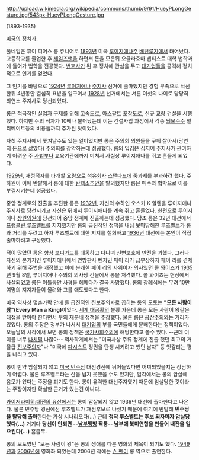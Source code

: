 http://upload.wikimedia.org/wikipedia/commons/thumb/9/91/HueyPLongGesture.jpg/543px-HueyPLongGesture.jpg

(1893-1935)

[[미국]]의 정치가.

풀네임은 휴이 피어스 롱 쥬니어로 [[1893년]] 미국 [[루이지애나]]주 [[배턴루지]]에서 태어났다. 고등학교를 졸업한 후 [[세일즈맨]]을 하면서 돈을 모은뒤 오클라호마 뱁티스트 대학 법학과에 들어가 법학을 전공했다. [[변호사]]가 된 후 정치에 관심을 두고 [[대기업]]들을 공격해 정치적으로 인기를 얻었다.

그 인기를 바탕으로 [[1924년]] [[루이지애나]] [[주지사]] 선거에 출마했지만 경험 부족으로 낙선한뒤 4년동안 열심히 표밭을 일구어서 [[1928년]] 선거에서는 서른 여섯의 나이로 당당히 최연소 주지사로 당선되었다. 

롱은 적극적인 [[실업자]] 구제를 위해 [[고속도로]], [[아스팔트]] [[포장도로]], 신규 교량 건설을 시행했다. 하지만 주의 적자가 10배나 불어났는데 이는 건설사업 과정에서 각종 [[뇌물]]수수 밑 리베이트등의 비용들까지 추가된 탓이었다.

자칫 주지사에서 쫓겨날수도 있는 일이었지만 롱은 주의회 의원들을 구워 삶아서(당연히 돈으로 삶았다) 주의회를 장악하는데 성공했다. 롱의 입김은 심지어 주지사가 관여하기 어려운 주 [[사법부]]나 교육기관에까지 미쳐서 사실상 루이지애나를 쥐고 흔들게 되었다.

[[1929년]], 재정적자를 타개할 요량으로 [[석유]]회사 [[스탠다드]]에 중과세를 부과하려 했다. 주 하원이 이에 반발해서 롱에 대한 [[탄핵]]소추안을 발의했지만 롱은 매수와 협박으로 이를 부결시키는데 성공했다.

중앙 정계로의 진출을 추진한 롱은 [[1932년]], 자신의 수하인 오스카 K 알렌을 루이지애나 주지사로 당선시키고 자신은 뒤에서 루이지애나를 계속 쥐고 흔들었다. 한편으로 루이지애나 [[상원]]의원에 당선되어 중앙 정계에 진출하는데 성공했다. 당초 롱은 32년 대선에서 [[프랭클린 루즈벨트]]를 지지했지만 롱의 급진적인 정책을 내심 못마땅해한 루즈벨트가 롱과 거리를 두려고 하자 루즈벨트에 대한 지지를 철회하고 [[1936년]] 대선에는 본인이 직접 출마하려고 구상했다. 

적이 많았던 롱은 항상 [[보디가드]]를 대동하고 다니며 신변보호에 만전을 기했다. 그러나 자신의 본거지인 루이지애나에서 연방판사 벤자민 페이 리가 급부상하자 페이 리를 견제하기 위해 주법을 개정했고 이에 분개한 페이 리의 사위이자 의사였던 콜 와이즈가 [[1935년]] 9월 8일, 루이지애나 주의회 의사당 건물에서 롱을 저격했다. 콜 와이즈는 현장에서 사살되었고 롱은 이틀동안 사경을 헤메다가 결국 사망했다. 롱의 장례식에는 무려 10만여명의 지지자들이 몰려와 그를 애도했다고 한다.

미국 역사상 몇손가락 안에 들 급진적인 진보주의자로 꼽히는 롱의 모토는 '''"모든 사람이 [[왕]]"(Every Man a King)'''이었다. [[세계 대공황]]의 불황 가운데 롱은 모든 사람이 왕같은 대접을 받아야 한다면서 부의 재분배 정책을 주장했다. 물론 롱은 [[공산주의]]와는 거리가 있었다. 롱의 주장은 정부가 나서서 [[대기업]]의 부를 국민들에게 분배한다는 정책이었다. 오늘날의 시각에서 보면 롱의 정책은 [[국가사회주의]]에 해당한다고 볼수 있다. --근데 이 이름 너무 [[나치]]필 나잖아-- 역사학계에서는 "미국사상 주류 정계에 진출 했던 최고의 거물급 [[진보주의자]]"나 "미국에 [[파시스트]] 정권을 탄생 시키려고 했던 남자" 등 엇갈리는 평을 내리고 있다. 

롱이 만약 암살되지 않고 [[미국 민주당]] 대선경선에 뛰어들었다면 어찌되었을지는 장담하기 어렵다. 물론 루즈벨트라는 산을 넘지 못했을 수도 있지만, 일각에서는 롱의 암살에 음모가 있다는 주장을 펴기도 한다. 롱이 유력한 대선주자였기 때문에 암살당한 것이라는 주장이지만 확실한 근거가 있는건 아니다.

[[카이저라이히:대전의 유산]]에서는 롱이 암살되지 않고 1936년 대선에 출마한다고 나온다. 물론 민주당 경선에선 루즈벨트가 재선후보로 나섰기 때문에 여기에 반발해 '''민주당을 탈당해 출마'''한다는 가상 시나리오다(...) 근데 '''정작 루스벨트는 후보 되자마자 암살당했다(...)''' 거기다 '''당선이 안되면 --[[남부맹방]] 짝퉁-- 남부에 북미연합을 만들어 내전을 일으킨다(...)''' 흠좀무.

롱의 모토였던 "모든 사람이 왕"은 롱의 생애를 다룬 영화의 제목이 되기도 했다. [[1949년]]과 [[2006년]]에 영화화 되었는데 2006년 작에는 [[숀 펜]]이 롱 역으로 출연한다.
